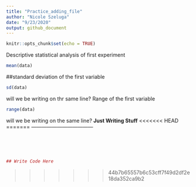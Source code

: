 ```yaml
---
title: "Practice_adding_file"
author: "Nicole Szeluga"
date: "9/23/2020"
output: github_document
---
```


```r
knitr::opts_chunk$set(echo = TRUE)
```

Descriptive statistical analysis of first experiment

```r
mean(data)
```
##standard deviation of the first variable 

```r
sd(data)
```

will we be writing on thr same line?
Range of the first variable

```r
range(data)
```


will we be writing on the same line?
**Just Writing Stuff**
<<<<<<< HEAD
=======
------------------------------------

<br>
<br>
<br>
```r
## Write Code Here
```
>>>>>>> 44b7b65557b6c53cff7f49d2df2e18da352ca9b2

